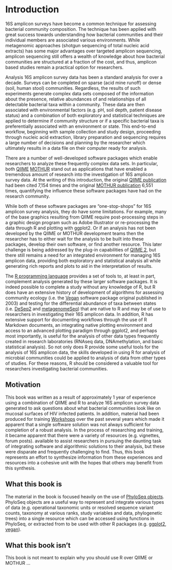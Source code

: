 # Introduction

16S amplicon surveys have become a common technique for assessing bacterial community composition. The technique has been applied with great success towards understanding how bacterial communities and their individual members are associated various environments. While metagenomic approaches (shotgun sequencing of total nucleic acid extracts) has some major advantages over targeted amplicon sequencing, amplicon sequencing still offers a wealth of knowledge about how bacterial communities are structured at a fraction of the cost, and thus, amplicon based studies remain a practical option for researchers.

Analysis 16S amplicon survey data has been a standard analysis for over a decade. Surveys can be completed on sparse  (acid mine runoff) or dense (soil, human stool) communities. Regardless, the results of such experiments generate complex data sets composed of the information about the presence, relative abundances of and relationships of all detectable bacterial taxa within a community. These data are then associated with environmental factors (e.g. pH, soil depth, patient disease status) and a combination of both exploratory and statistical techniques are applied to determine if community structure or if a specific bacterial taxa is preferentially associated with an environment or state. This end-to-end workflow, beginning with sample collection and study design, proceeding through nucleic acid extraction, library preparation and sequencing requires a large number of decisions and planning by the researcher which ultimately results in a data file on their computer ready for analysis.

There are a number of well-developed software packages which enable researchers to analyze these frequently complex data sets. In particular, both [QIIME](http://qiime.org) [MOTHUR](https://www.mothur.org) stand out as applications that have enabled a tremendous amount of research into the investigation of 16S amplicon survey data. At the writing of this introduction, the original [QIIME publication](http://www.nature.com/nmeth/journal/v7/n5/full/nmeth.f.303.html) had been cited 7,154 times and the original [MOTHUR publication](http://aem.asm.org/content/75/23/7537.short) 6,551 times, quantifying the influence these software packages have had on the research community. 

While both of these software packages are "one-stop-shops" for 16S amplicon survey analysis, they do have some limitations. For example, many of the base graphics resulting from QIIME require post-processing steps in a graphic design program such as Adobe Illustrator or re-processing the data through R and plotting with ggplot2. Or if an analysis has not been developed by the QIIME or MOTHUR development teams then the researcher has to either wait for the analysis to be built into these packages, develop their own software, or find another resource. This later challenge is being addressed by the plug-in capabilities of [QIIME 2](https://www.r-project.org), but there still remains a need for an integrated environment for managing 16S amplicon data, providing both exploratory and statistical analysis all while generating rich reports and plots to aid in the interpretation of results.

The [R programming language](https://www.r-project.org) provides a set of tools to, at least in part, complement analysis generated by these larger software packages. It is indeed possible to complete a study without any knowledge of R, but R does have an extensive history of development of algorithms for assessing community ecology (i.e. the [Vegan](https://cran.r-project.org/web/packages/vegan/vegan.pdf) software package original published in 2003) and testing for the differential abundance of taxa between states (i.e. [DeSeq2](https://bioconductor.org/packages/release/bioc/html/DESeq2.html) and [metagenomeSeq](https://bioconductor.org/packages/release/bioc/html/metagenomeSeq.html)) that are native to R and may be of use to researchers in investigating their 16S amplicon data. In addition, R has extensive support for documenting workflows through the use of R Markdown documents, an integrating native plotting environment and access to an advanced plotting paradigm through ggplot2, and perhaps most importantly, is useful for the analysis of other data types frequently created in research laboratories (RNAseq data, DNAmethylation, and basic statistical analysis). So not only does R provide some useful tools for the analysis of 16S amplicon data, the skills developed in using R for analysis of microbial communities could be applied to analysis of data from other types of studies.  For these reasons, R should be considered a valuable tool for researchers investigating bacterial communities.


## Motivation

This book was written as a result of approximately 1 year of experience using a combination of QIIME and R to analyze 16S amplicon survey data generated to ask questions about what bacterial communities look like on mucosal surfaces of HIV infected patients. In addition, material had been produced for training [Workshops](http://evomics.org) over the past several years which made it apparent that a single software solution was not always sufficient for completion of a robust analysis. In the process of researching and training, it became apparent that there were a variety of resources (e.g. vignettes, forum posts). available to assist researchers in pursuing the daunting task of integrating software and algorithmic solutions to their analysis, but these were disparate and frequently challenging to find. Thus, this book represents an effort to synthesize information from these experiences and resources into a cohesive unit with the hopes that others may benefit from this synthesis. 

## What this book is

The material in the book is focused heavily on the use of [PhyloSeq objects](https://joey711.github.io/phyloseq/import-data.html). PhyloSeq objects are a useful way to represent and integrate various types of data (e.g. operational taxonomic units or resolved sequence variant counts, taxonomy at various ranks, study variables and data, phylogenetic trees) into a single resource which can be accessed using functions in PhyloSeq, or extracted from to be used with other R packages (e.g. [ggplot2](http://ggplot2.tidyverse.org/reference/), [vegan](https://cran.r-project.org/web/packages/vegan/index.html)).

## What this book isn't

This book is not meant to explain why you should use R over QIIME or MOTHUR ...
